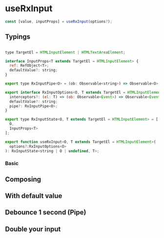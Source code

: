 

<Meta title="useRxInput" />

# useRxInput

```js
const [value, inputProps] = useRxInput(options?);
```

## Typings

```js

type TargetEl = HTMLInputElement | HTMLTextAreaElement;

interface InputProps<T extends TargetEl = HTMLInputElement> {
  ref: RefObject<T>;
  defaultValue?: string;
}

export type RxInputPipe<O> = (ob: Observable<string>) => Observable<O>;

export interface RxInputOptions<O, T extends TargetEl = HTMLInputElement> {
  interceptors?: (el: T) => (ob: Observable<Event>) => Observable<Event>;
  defaultValue?: string;
  pipe?: RxInputPipe<O>;
}

export type RxInputState<O, T extends TargetEl = HTMLInputElement> = [
  O,
  InputProps<T>
];

export function useRxInput<O, T extends TargetEl = HTMLInputElement>(
  options?:RxInputOptions<O>
): RxInputState<string | O | undefined, T>;
```

### Basic

<Preview name="Basic" code={basicCode}>
  <Basic />
</Preview>

## Composing

<Preview name="Composing" code={composingCode}>
  <Composing />
</Preview>

## With default value

<Preview name="Default Value" code={defaultValueCode}>
  <DefaultValue />
</Preview>

## Debounce 1 second (Pipe)

<Preview name="Debounce" code={debounceCode}>
  <Debounce />
</Preview>

## Double your input

<Preview name="Double" code={doubleCode}>
  <Double />
</Preview>
